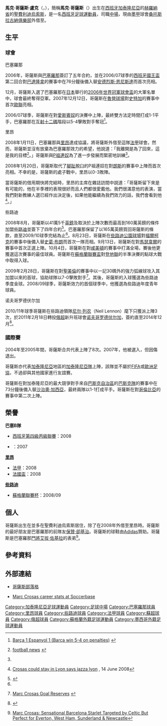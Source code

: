 {{noteTA|G1=足球|G2=蘇超|G3=FCB|G4=西甲|G4=法甲
|T=zh-hans:马克·科洛萨斯;zh-hk:馬克·哥薩斯;zh-tw:馬克·科洛薩斯;
|1=zh-hans:马克·科洛萨斯;zh-hk:馬克·哥薩斯;zh-tw:馬克·科洛薩斯;
|2=zh-hans:科洛萨斯;zh-hk:哥薩斯;zh-tw:科洛薩斯;
|3=zh-hans:安德烈斯·伊涅斯塔;zh-hk:安德烈斯·恩尼斯達;zh-tw:安德烈斯·伊涅斯塔;
|4=zh-hans:诺坎普体育场;zh-hk:魯營球場;zh-tw:諾坎普體育場;
|5=zh-hans:斯图加特;zh-hk:史特加;zh-tw:斯圖加特;
|6=zh-hans:儒尼尼奥·佩南布卡诺;zh-hk:P祖連奴;zh-tw:儒尼尼奧·佩南布卡諾;
|7=zh-hans:斯科特·布朗; zh-hk:史葛·布朗;
|8=zh-hans:塞尔希奥·加西亚;zh-hk:沙治奧·加西亞;zh-tw:塞爾希奧·加西亞;
|9=zh-hans:博扬·柯尔基奇;zh-hk:保贊·卻基治;zh-tw:博揚·柯爾基奇;
|10=zh-hans:阿尔伯特·霍尔克拉;zh-hk:艾拔·佐基拉;zh-tw:阿爾伯特·霍爾克拉;
}}
{{Spanish name|哥薩斯|盧克}}
{{Infobox Football biography
|          playername = 馬克·哥薩斯<br />''Marc Crosas''
|               image = [[File:Marc_Crosas.jpg|220px]]
|            fullname = Marc Crosas Luque
|         dateofbirth = {{birth date and age|df=y|1988|1|9}}
|         cityofbirth = [[聖費利迪烏索斯|聖費利迪烏索斯]]
|      countryofbirth = [[西班牙|西班牙]]
|              height = {{height|m=1.72}}
|         currentclub = {{le|瓜達拉哈拉大學|Leones Negros UdeG}}
|          clubnumber = 8
|            position = [[中場|中場]]
|          youthyears = 2002-05
|          youthclubs = [[巴塞羅那足球會|巴塞羅那]]
|               years = 2005-06<br />2006-08<BR>2008<br />2008-11<br />2011-12<BR>2012-<BR>2014-
|               clubs = 巴塞隆拿C隊<br />[[巴塞羅那B隊|巴塞羅那B隊]]<br />→ [[里昂足球會|里昂]]<br />[[些路迪足球會|些路迪]]<br />[[伏尔加足球俱乐部|伏爾加足球會]]<BR>[[桑托斯拉古納俱樂部|桑托斯拉古納俱樂部]]<BR>→ {{le|瓜達拉哈拉大學|Leones Negros UdeG}}
|         caps(goals) = 50 {{0}}(1)<br />{{0}}0 {{0}}(0)<br />{{0}}8 {{0}}(0)<br />51 {{0}}(1)<br />26 {{0}}(0)<BR>70{{0}}(0)<BR>16{{0}}(1)
|       nationalyears = 2004–2005<br />2006–2007<br />2009–<br />2007–
|        nationalteam = {{flagicon|ESP}} {{Link-en|西班牙U17|Spain national under-17 football team}} <br /> {{flagicon|ESP}} {{Link-en|西班牙U19|Spain national under-19 football team}}<br /> {{flagicon|ESP}} [[西班牙21歲以下國家足球隊|西班牙U21]]<br /> [[File:Flag_of_Catalonia.svg|25px]] [[加泰隆尼亞國家足球隊|加泰隆尼亞]]
| nationalcaps(goals) = {{0}}4 {{0}}(1)<br />{{0}}4 {{0}}(0)<br />{{0}}1 {{0}}(0)<br />{{0}}2 {{0}}(0)
|            pcupdate = 2015年2月27日
|            ntupdate = 2011年2月19日
}}
'''馬克·哥薩斯·盧克'''（{{lang-es|'''Marc Crosas Luque'''}}，{{bd|1988年|1月9日|catIdx=Crosas, Marc}}），簡稱'''馬克·哥薩斯'''（{{lang-ca|'''Marc Crosas'''}}）出生在[[西班牙|西班牙]][[加泰隆尼亞|加泰隆尼亞]]的[[赫羅納省|赫羅納省]]的[[聖費利迪烏索斯|聖費利迪烏索斯]]，是一名[[西班牙|西班牙]][[足球|足球]][[運動員|運動員]]，司職[[中場|中場]]，現由[[墨甲|墨甲]]球會[[桑托斯拉古納俱樂部|桑托斯拉古納俱樂部]]外借至{{le|瓜達拉哈拉大學|Leones Negros UdeG}}。

== 生平 ==
=== 球會 ===
;巴塞羅那
2006年，哥薩斯與[[巴塞羅那足球會|巴塞羅那]]簽訂了五年合約，並在2006/07球季的[[西班牙國王盃|西班牙國王盃]]第二回合對[[巴達隆拿足球會|巴達隆拿]]的賽事中在76分鐘後備入替[[安德烈斯·恩尼斯達|安德烈斯·恩尼斯達]]而首次亮相。

12月，哥薩斯入選了巴塞羅那在[[日本|日本]]舉行的[[2006年世界冠軍球會盃|2006年世界冠軍球會盃]]的大軍名單中，球會最終奪得亞軍。2007年12月12日，哥薩斯在[[魯營球場|魯營球場]]對[[史特加足球會|史特加]]的賽事中首次[[歐洲聯賽冠軍盃|歐聯]]亮相。

2006/07球季，哥薩斯在{{Link-en|加泰隆尼亞杯|Copa Catalunya}}對[[皇家愛斯賓奴體育會|愛斯賓奴]]的決賽中上陣，最終雙方法定時間打成1-1平手，巴塞羅那在[[互射十二碼|互射十二碼]]階段以5-4擊敗對手奪冠<ref>{{en}}[http://www.oleole.com/blogs/fcbnews/posts/barca-1-espanyol-1-barca-win-5-4-on-penalties Barça 1 Espanyol 1 (Barça win 5-4 on penalties)] {{webarchive|url=https://web.archive.org/web/20090214042603/http://www.oleole.com/blogs/fcbnews/posts/barca-1-espanyol-1-barca-win-5-4-on-penalties |date=2009-02-14 }}</ref>。

;里昂
2008年1月11日，巴塞羅那與[[里昂足球會|里昂]]達成協議，將哥薩斯外借至這隊[[法國足球甲級聯賽|法甲]]球會。然而，哥薩斯並沒有放棄為巴塞羅那效力的希望，他說道：「我離開是為了回來，這是我的目標<ref name=autogenerated1>{{en}}[http://www.eyefootball.com/news/5906/Marc-Crosas/ football news] {{Wayback|url=http://www.eyefootball.com/news/5906/Marc-Crosas/ |date=20111005063417 }}</ref>。」哥薩斯與[[P祖連奴|P祖連奴]]為了進一步發展而緊密地訓練<ref name=autogenerated1 />。

2008年1月20日，哥薩斯取代了[[腳趾|腳趾]]脫臼的P祖連奴在對[[朗斯足球會|朗斯]]的賽事中上陣而首次亮相。不幸的是，哥薩斯的處子戰中，里昂以0-3敗陣。

當哥薩斯的借用期快將完結時，里昂的主席在雜誌訪間中說道：「哥薩斯留下來是有可能的，他在半季裡的表現很好而且人們都很愛戴他。我們很滿意他的表演，當我們對新教練人選已經作出決定後，如果他能繼續為我們效力的話，我們會看到他<ref>{{en}}[http://fcbtransfers.blogspot.com/2008/06/crosas-could-stay-in-lyon.html Crosas could stay in Lyon says jazza lyon ] {{Wayback|url=http://fcbtransfers.blogspot.com/2008/06/crosas-could-stay-in-lyon.html |date=20190410004038 }}, 14 June 2008</ref>。」

;些路迪
2008年8月，哥薩斯以41萬5千[[英鎊|英鎊]]及取決於上陣次數而最高到160萬英鎊的條件加盟[[些路迪足球會|些路迪]]並簽下了四年合約<ref name="Crosas buoyed by Celtic reception ">{{en}}{{cite news| url=http://news.bbc.co.uk/sport1/hi/football/teams/c/celtic/7544311.stm|title=Crosas buoyed by Celtic reception |date=11 August 2008|publisher=BBC Sport|accessdate=2008-08-15}}</ref>。巴塞羅那保留了以165萬英鎊買回哥薩斯的條款，直至2009/10球季完結為止<ref name="Crosas buoyed by Celtic reception " />。8月23日，哥薩斯在[[些路迪公園球場|些路迪公園球場]]對[[福爾柯克足球會|福爾柯克]]的賽事中後備入替[[史葛·布朗|史葛·布朗]]而首次一隊亮相。9月13日，哥薩斯在{{Link-en|菲爾公園球場|Fir Park}}對[[馬瑟韋爾足球會|馬瑟韋爾]]的賽事中首次正選上陣。10月4日，哥薩斯在對[[咸美頓學院足球會|咸美頓]]的賽事中打滿全場，賽後他更獲選這次賽事的最佳球員。哥薩斯在[[蘇格蘭聯賽盃|蘇格蘭聯賽盃]]對[[登地聯足球會|登地聯]]的半準決賽的點球大戰中取得入球。

2009年2月28日，哥薩斯在對[[聖美倫足球會|聖美倫]]的賽事中以一記30碼外的強力弧線球攻入其加盟以來的首球，協助球隊以7-0擊敗對手<ref>{{en}}[http://www.eighteen88.com/crosas/marc-crosas-goal-reserves-video_738111840.html Marc Crosas Goal Reserves] {{webarchive|url=https://web.archive.org/web/20090605143718/http://www.eighteen88.com/crosas/marc-crosas-goal-reserves-video_738111840.html |date=2009-06-05 }}</ref>。其後，哥薩斯的入球獲選為些路迪季度金球。2008/09球季，哥薩斯效力的首個球季中，他獲選為些路迪年度青年球員。

;诺夫哥罗德伏尔加
2010/11年球季哥薩斯在些路迪領隊[[尼尔·列农|尼尔·列农]]（Neil Lennon）麾下只獲派上陣3次，於2011年2月18日轉投[[俄羅斯超級足球聯賽|俄超]]新升班球會[[FC_Volga_Nizhny_Novgorod|诺夫哥罗德伏尔加]]，簽約直至2014年12月<ref>{{cite news |language=en |url=http://news.bbc.co.uk/sport2/hi/football/teams/c/celtic/9401848.stm |title=Volga sign midfielder Marc Crosas from Celtic |publisher=''[[BBC_Sport|BBC Sport]]'' |date=2011-02-18 |accessdate=2011-02-19 |archive-date=2016-10-09 |archive-url=https://web.archive.org/web/20161009165232/http://news.bbc.co.uk/sport2/hi/football/teams/c/celtic/9401848.stm |dead-url=no }}</ref>。

=== 國際賽 ===
2004年至2005年間，哥薩斯合共代表{{Link-en|西班牙U17|Spain national under-17 football team}}上陣了8次。2007年，他被選入{{Link-en|西班牙U19|Spain national under-19 football team}}，但因傷退出。

哥薩斯亦代表[[加泰隆尼亞|加泰隆尼亞]]地區的[[加泰隆尼亞國家足球隊|加泰隆尼亞隊]]上陣，該隊並不屬於[[FIFA|FIFA]]或[[歐洲足協|歐洲足協]]，不過卻與其他國家進行友誼賽。

哥薩斯在對加泰隆尼亞的最大競爭對手來自[[巴斯克自治區|巴斯克自治區]]的[[巴斯克地區國家足球隊|巴斯克隊]]的賽事中在73分鐘後備入替[[沙治奧·加西亞|沙治奧·加西亞]]，最終兩隊以1-1打成平手。哥薩斯在對[[哥倫比亞國家足球隊|哥倫比亞]]的賽事中第二次上陣。

== 榮譽 ==
'''巴塞B隊'''
*[[西班牙第四級丙級聯賽|西班牙第四級丙級聯賽]]：2008
*{{Link-en|加泰隆尼亞杯|Copa Catalunya}}：2007

'''[[里昂足球會|里昂]]'''
*[[法國足球甲級聯賽|法甲]]：2008
*[[法國盃|法國盃]]：2008

'''[[些路迪足球會|些路迪]]'''
*[[蘇格蘭聯賽杯|蘇格蘭聯賽杯]]：2008/09

== 個人 ==
哥薩斯出生在並多在聖費利迪烏索斯居住，除了在2008年外借至里昂時。哥薩斯的最好朋友是巴塞羅那的前隊友[[保贊·卻基治|保贊·卻基治]]。哥薩斯的球鞋由[[Adidas|Adidas]]贊助。哥薩斯是巴塞羅那[[門將|門將]][[艾拔·佐基拉|艾拔·佐基拉]]的表弟<ref>{{en}}[http://community.footballpools.com/blog/2008/07/28/marc-crosas-sensational-barcelona-starlet-targeted-by-celtic/ Marc Crosas: Sensational Barcelona Starlet Targeted by Celtic But Perfect for Everton, West Ham, Sunderland & Newcastle]{{Dead link|date=2018年11月 |bot=InternetArchiveBot |fix-attempted=yes }}</ref>。

== 參考資料 ==
{{Reflist}}

== 外部連結 ==
*{{es}}[https://web.archive.org/web/20080904093941/http://marccrosas.soy.es/ 哥薩斯部落格]
*[https://web.archive.org/web/20090908030427/http://www.soccerbase.com/players_details.sd?playerid=47421 Marc Crosas career stats at Soccerbase]

{{DEFAULTSORT:Crosas, Marc}}
[[Category:加泰隆尼亞足球運動員|Category:加泰隆尼亞足球運動員]]
[[Category:足球中場|Category:足球中場]]
[[Category:巴塞羅那球員|Category:巴塞羅那球員]]
[[Category:里昂球員|Category:里昂球員]]
[[Category:些路迪球員|Category:些路迪球員]]
[[Category:法甲球員|Category:法甲球員]]
[[Category:蘇超球員|Category:蘇超球員]]
[[Category:俄超球員|Category:俄超球員]]
[[Category:蘇格蘭外籍足球運動員|Category:蘇格蘭外籍足球運動員]]
[[Category:墨西哥外籍足球運動員|Category:墨西哥外籍足球運動員]]